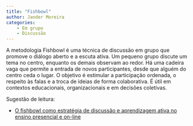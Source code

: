 ```yaml
---
title: "Fishbowl"
author: Jander Moreira
categories:
    - Em grupo
    - Discussão
---
```


A metodologia Fishbowl é uma técnica de discussão em grupo que promove o diálogo aberto e a escuta ativa. Um pequeno grupo discute um tema no centro, enquanto os demais observam ao redor. Há uma cadeira vaga que permite a entrada de novos participantes, desde que alguém do centro ceda o lugar. O objetivo é estimular a participação ordenada, o respeito às falas e a troca de ideias de forma colaborativa. É útil em contextos educacionais, organizacionais e em decisões coletivas.

Sugestão de leitura:

* [O fishbowl como estratégia de discussão e aprendizagem ativa no ensino presencial e on-line](https://www.researchgate.net/publication/355637220_O_FISHBOWL_COMO_ESTRATEGIA_DE_DISCUSSAO_E_APRENDIZAGEM_ATIVA_NO_ENSINO_PRESENCIAL_E_ON-LINE){target="_blank"}